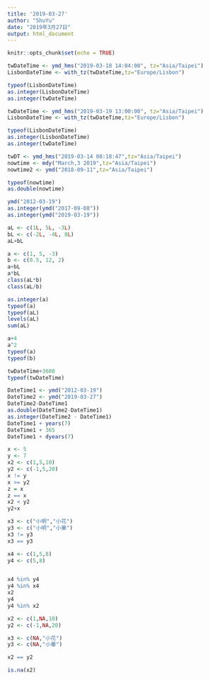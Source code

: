 ```yaml
---
title: '2019-03-27'
author: "ShuYu"
date: "2019年3月27日"
output: html_document
---
```


```r
knitr::opts_chunk$set(echo = TRUE)
```

```r
twDateTime <- ymd_hms("2019-03-18 14:04:00", tz="Asia/Taipei")
LisbonDateTime <- with_tz(twDateTime,tz="Europe/Lisbon")
```


```r
typeof(LisbonDateTime)
as.integer(LisbonDateTime)
as.integer(twDateTime)
```
```r
twDateTime <- ymd_hms("2019-03-19 13:00:00", tz="Asia/Taipei")
LisbonDateTime <- with_tz(twDateTime,tz="Europe/Lisbon")
```

```r
typeof(LisbonDateTime)
as.integer(LisbonDateTime)
as.integer(twDateTime)
```

```r
twDT <- ymd_hms("2019-03-14 08:18:47",tz="Asia/Taipei")
nowtime <- mdy("March,3 2019",tz="Asia/Taipei")
nowtime2 <- ymd("2018-09-11",tz="Asia/Taipei")
```

```r
typeof(nowtime)
as.double(nowtime)
```

```r
ymd("2012-03-19")
as.integer(ymd("2017-09-08")) 
as.integer(ymd("2019-03-19")) 
```
```r
aL <- c(1L, 5L, -3L)
bL <- c(-2L, -4L, 8L)
aL+bL
```

```r
a <- c(1, 5, -3)
b <- c(0.5, 12, 2)
a+bL
a*bL
class(aL*b)
class(aL/b)
```
```r
as.integer(a)
typeof(a)
typeof(aL)
levels(aL)
sum(aL)
```

```r
a+4
a^2
typeof(a)
typeof(b)
```
```r
twDateTime+3600
typeof(twDateTime)
```
```r
DateTime1 <- ymd("2012-03-19")
DateTime2 <- ymd("2019-03-27")
DateTime2-DateTime1
as.double(DateTime2-DateTime1)
as.integer(DateTime2 - DateTime1)
DateTime1 + years(7)
DateTime1 + 365
DateTime1 + dyears(7)
```

```r
x <- 5
y <- 7
x2 <- c(1,5,10)
y2 <- c(-1,5,20)
x != y
x >= y2
z = x
z == x
x2 < y2
y2+x
```
```r
x3 <- c("小明","小花")
y3 <- c("小明","小華")
x3 != y3
x3 == y3
```

```r
x4 <- c(1,5,8)
y4 <- c(5,8)


x4 %in% y4
y4 %in% x4
x2
y4
y4 %in% x2
```

```r
x2 <- c(1,NA,10)
y2 <- c(-1,NA,20)

x3 <- c(NA,"小花")
y3 <- c(NA,"小華")

x2 == y2

```

```r
is.na(x2)
```

